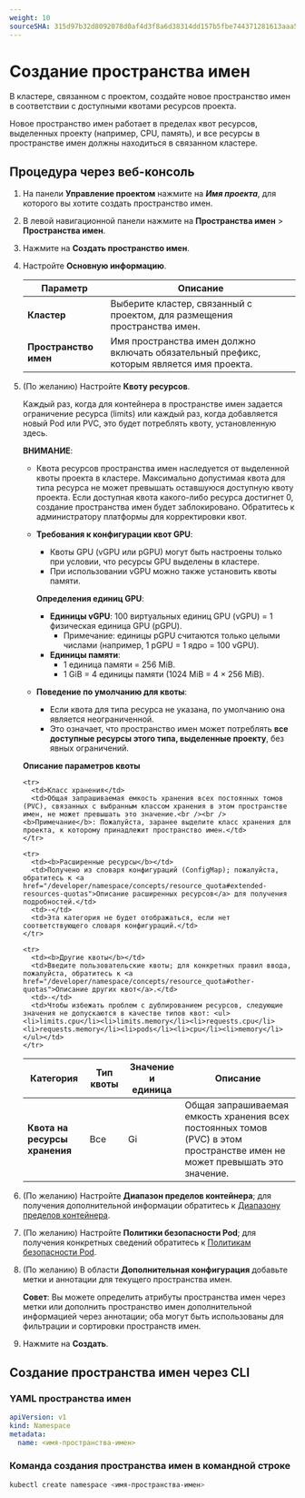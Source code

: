 ```yaml
---
weight: 10
sourceSHA: 315d97b32d8092078d0af4d3f8a6d38314dd157b5fbe744371281613aaa594ac
---
```


# Создание пространства имен

В кластере, связанном с проектом, создайте новое пространство имен в соответствии с доступными квотами ресурсов проекта.

Новое пространство имен работает в пределах квот ресурсов, выделенных проекту (например, CPU, память), и все ресурсы в пространстве имен должны находиться в связанном кластере.

## Процедура через веб-консоль

1. На панели **Управление проектом** нажмите на ***Имя проекта***, для которого вы хотите создать пространство имен.

2. В левой навигационной панели нажмите на **Пространства имен** > **Пространства имен**.

3. Нажмите на **Создать пространство имен**.

4. Настройте **Основную информацию**.

   | Параметр     | Описание                                                                    |
   | ------------- | ------------------------------------------------------------------------------ |
   | **Кластер**   | Выберите кластер, связанный с проектом, для размещения пространства имен.     |
   | **Пространство имен** | Имя пространства имен должно включать обязательный префикс, которым является имя проекта. |

5. (По желанию) Настройте **Квоту ресурсов**.

   Каждый раз, когда для контейнера в пространстве имен задается ограничение ресурса (limits) или каждый раз, когда добавляется новый Pod или PVC, это будет потреблять квоту, установленную здесь.

   **ВНИМАНИЕ**:

   - Квота ресурсов пространства имен наследуется от выделенной квоты проекта в кластере. Максимально допустимая квота для типа ресурса не может превышать оставшуюся доступную квоту проекта. Если доступная квота какого-либо ресурса достигнет 0, создание пространства имен будет заблокировано. Обратитесь к администратору платформы для корректировки квот.

   - **Требования к конфигурации квот GPU**:

     - Квоты GPU (vGPU или pGPU) могут быть настроены только при условии, что ресурсы GPU выделены в кластере.
     - При использовании vGPU можно также установить квоты памяти.

     **Определения единиц GPU**:

     - **Единицы vGPU**: 100 виртуальных единиц GPU (vGPU) = 1 физическая единица GPU (pGPU).
       - Примечание: единицы pGPU считаются только целыми числами (например, 1 pGPU = 1 ядро = 100 vGPU).
     - **Единицы памяти**:
       - 1 единица памяти = 256 MiB.
       - 1 GiB = 4 единицы памяти (1024 MiB = 4 × 256 MiB).

   - **Поведение по умолчанию для квоты**:
     - Если квота для типа ресурса не указана, по умолчанию она является неограниченной.
     - Это означает, что пространство имен может потреблять **все доступные ресурсы этого типа, выделенные проекту**, без явных ограничений.

   **Описание параметров квоты**

   <table>
     <thead>
       <tr>
         <th>Категория</th>
         <th>Тип квоты</th>
         <th>Значение и единица</th>
         <th>Описание</th>
       </tr>
     </thead>

     <tbody>
       <tr>
         <td rowSpan={2}><b>Квота на ресурсы хранения</b></td>
         <td>Все</td>
         <td rowSpan={2}>Gi</td>
         <td>Общая запрашиваемая емкость хранения всех постоянных томов (PVC) в этом пространстве имен не может превышать это значение.</td>
       </tr>

       <tr>
         <td>Класс хранения</td>
         <td>Общая запрашиваемая емкость хранения всех постоянных томов (PVC), связанных с выбранным классом хранения в этом пространстве имен, не может превышать это значение.<br /><br /><b>Примечание</b>: Пожалуйста, заранее выделите класс хранения для проекта, к которому принадлежит пространство имен.</td>
       </tr>

       <tr>
         <td><b>Расширенные ресурсы</b></td>
         <td>Получено из словаря конфигураций (ConfigMap); пожалуйста, обратитесь к <a href="/developer/namespace/concepts/resource_quota#extended-resources-quotas">Описание расширенных ресурсов</a> для получения подробностей.</td>
         <td>-</td>
         <td>Эта категория не будет отображаться, если нет соответствующего словаря конфигураций.</td>
       </tr>

       <tr>
         <td><b>Другие квоты</b></td>
         <td>Введите пользовательские квоты; для конкретных правил ввода, пожалуйста, обратитесь к <a href="/developer/namespace/concepts/resource_quota#other-quotas">Описание других квот</a>.</td>
         <td>-</td>
         <td>Чтобы избежать проблем с дублированием ресурсов, следующие значения не допускаются в качестве типов квот: <ul><li>limits.cpu</li><li>limits.memory</li><li>requests.cpu</li><li>requests.memory</li><li>pods</li><li>cpu</li><li>memory</li></ul></td>
       </tr>
     </tbody>
   </table>

6. (По желанию) Настройте **Диапазон пределов контейнера**; для получения дополнительной информации обратитесь к [Диапазону пределов контейнера](/developer/namespace/concepts/limit_range).

7. (По желанию) Настройте **Политики безопасности Pod**; для получения конкретных сведений обратитесь к [Политикам безопасности Pod](/developer/namespace/concepts/security_policies).

8. (По желанию) В области **Дополнительная конфигурация** добавьте метки и аннотации для текущего пространства имен.

   **Совет**: Вы можете определить атрибуты пространства имен через метки или дополнить пространство имен дополнительной информацией через аннотации; оба могут быть использованы для фильтрации и сортировки пространств имен.

9. Нажмите на **Создать**.

## Создание пространства имен через CLI

### YAML пространства имен

```yaml
apiVersion: v1
kind: Namespace
metadata:
  name: <имя-пространства-имен>
```

### Команда создания пространства имен в командной строке

```bash
kubectl create namespace <имя-пространства-имен>
```
